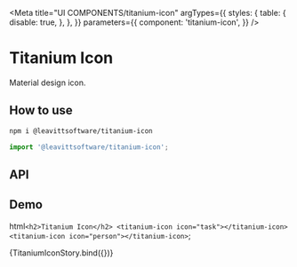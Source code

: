 
<Meta
  title="UI COMPONENTS/titanium-icon"
  argTypes={{
    styles: {
      table: {
        disable: true,
      },
    },
  }}
  parameters={{
    component: 'titanium-icon',
  }}
/>

# Titanium Icon

Material design icon.

## How to use

```bash
npm i @leavittsoftware/titanium-icon
```

```js
import '@leavittsoftware/titanium-icon';
```

## API

<ArgsTable story={PRIMARY_STORY} />

## Demo

  html`
    <h2>Titanium Icon</h2>
    <titanium-icon icon="task"></titanium-icon>
    <titanium-icon icon="person"></titanium-icon>
  `;

<Canvas withToolbar>
  <Story name="Docs">{TitaniumIconStory.bind({})}</Story>
</Canvas>
